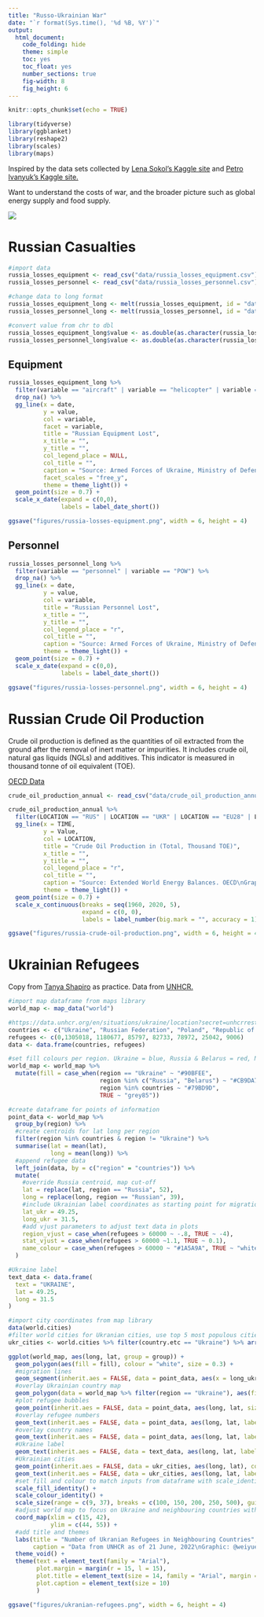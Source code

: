 ```yaml
---
title: "Russo-Ukrainian War"
date: "`r format(Sys.time(), '%d %B, %Y')`"
output: 
  html_document:
    code_folding: hide
    theme: simple
    toc: yes
    toc_float: yes
    number_sections: true
    fig-width: 8
    fig_height: 6
---
```

```r
knitr::opts_chunk$set(echo = TRUE)

library(tidyverse)
library(ggblanket)
library(reshape2)
library(scales)
library(maps)

```

Inspired by the data sets collected by [Lena Sokol's Kaggle site](https://www.kaggle.com/code/sokolheavy/2022-ukraine-russia-war-visualization) and [Petro Ivanyuk's Kaggle site.](https://www.kaggle.com/datasets/piterfm/2022-ukraine-russian-war)
  
Want to understand the costs of war, and the broader picture such as global energy supply and food supply.

![](https://ichef.bbci.co.uk/news/976/cpsprodpb/2CDE/production/_124868411_ukraine_russian_control_areas_map_2x640-nc.png)

# Russian Casualties
```r
#import data
russia_losses_equipment <- read_csv("data/russia_losses_equipment.csv")
russia_losses_personnel <- read_csv("data/russia_losses_personnel.csv")
```

```r
#change data to long format
russia_losses_equipment_long <- melt(russia_losses_equipment, id = "date")
russia_losses_personnel_long <- melt(russia_losses_personnel, id = "date")

#convert value from chr to dbl
russia_losses_equipment_long$value <- as.double(as.character(russia_losses_equipment_long$value))
russia_losses_personnel_long$value <- as.double(as.character(russia_losses_personnel_long$value))
```

## Equipment
```r
russia_losses_equipment_long %>% 
  filter(variable == "aircraft" | variable == "helicopter" | variable == "tank" | variable == "APC" | variable == "field artillery" | variable == "drone") %>% 
  drop_na() %>% 
  gg_line(x = date,
          y = value,
          col = variable,
          facet = variable,
          title = "Russian Equipment Lost",
          x_title = "",
          y_title = "",
          col_legend_place = NULL,
          col_title = "",
          caption = "Source: Armed Forces of Ukraine, Ministry of Defense of Ukraine\nGraphic: @weiyuet",
          facet_scales = "free_y",
          theme = theme_light()) +
  geom_point(size = 0.7) +
  scale_x_date(expand = c(0,0),
               labels = label_date_short())

ggsave("figures/russia-losses-equipment.png", width = 6, height = 4)
```

## Personnel
```r
russia_losses_personnel_long %>% 
  filter(variable == "personnel" | variable == "POW") %>% 
  drop_na() %>% 
  gg_line(x = date,
          y = value,
          col = variable,
          title = "Russian Personnel Lost",
          x_title = "",
          y_title = "",
          col_legend_place = "r",
          col_title = "",
          caption = "Source: Armed Forces of Ukraine, Ministry of Defense of Ukraine\nGraphic: @weiyuet",
          theme = theme_light()) +
  geom_point(size = 0.7) +
  scale_x_date(expand = c(0,0),
               labels = label_date_short())

ggsave("figures/russia-losses-personnel.png", width = 6, height = 4)
```

# Russian Crude Oil Production

Crude oil production is defined as the quantities of oil extracted from the ground after the removal of inert matter or impurities. It includes crude oil, natural gas liquids (NGLs) and additives. This indicator is measured in thousand tonne of oil equivalent (TOE). 

[OECD Data](https://data.oecd.org/energy/crude-oil-production.htm)

```r
crude_oil_production_annual <- read_csv("data/crude_oil_production_annual.csv")
```

```r
crude_oil_production_annual %>% 
  filter(LOCATION == "RUS" | LOCATION == "UKR" | LOCATION == "EU28" | LOCATION =="OECD") %>% 
  gg_line(x = TIME,
          y = Value,
          col = LOCATION,
          title = "Crude Oil Production in (Total, Thousand TOE)",
          x_title = "",
          y_title = "",
          col_legend_place = "r",
          col_title = "",
          caption = "Source: Extended World Energy Balances. OECD\nGraphic: @weiyuet",
          theme = theme_light()) +
  geom_point(size = 0.7) +
  scale_x_continuous(breaks = seq(1960, 2020, 5),
                     expand = c(0, 0),
                     labels = label_number(big.mark = "", accuracy = 1))

ggsave("figures/russia-crude-oil-production.png", width = 6, height = 4)
```

# Ukrainian Refugees

Copy from [Tanya Shapiro](https://github.com/tashapiro/tanya-data-viz/blob/main/ukrainian-refugees/ukranian-refugees-map.R) as practice.
Data from [UNHCR.](https://data.unhcr.org/en/situations/ukraine/location?secret=unhcrrestricted)

```r

#import map dataframe from maps library
world_map <- map_data("world")

#https://data.unhcr.org/en/situations/ukraine/location?secret=unhcrrestricted
countries <- c("Ukraine", "Russian Federation", "Poland", "Republic of Moldova", "Romania", "Slovakia", "Hungary", "Belarus")
refugees <- c(0,1305018, 1180677, 85797, 82733, 78972, 25042, 9006)
data <- data.frame(countries, refugees)

#set fill colours per region. Ukraine = blue, Russia & Belarus = red, Neighbouring countries = green, Others = grey
world_map <- world_map %>% 
  mutate(fill = case_when(region == "Ukraine" ~ "#90BFEE",
                          region %in% c("Russia", "Belarus") ~ "#CB9DA7",
                          region %in% countries ~ "#79BD9D",
                          TRUE ~ "grey85"))

#create dataframe for points of information
point_data <- world_map %>% 
  group_by(region) %>% 
  #create centroids for lat long per region
  filter(region %in% countries & region != "Ukraine") %>% 
  summarise(lat = mean(lat),
            long = mean(long)) %>% 
  #append refugee data
  left_join(data, by = c("region" = "countries")) %>% 
  mutate(
    #override Russia centroid, map cut-off
    lat = replace(lat, region == "Russia", 52),
    long = replace(long, region == "Russian", 39),
    #include Ukrainian label coordinates as starting point for migration lines
    lat_ukr = 49.25,
    long_ukr = 31.5,
    #add vjust parameters to adjust text data in plots
    region_vjust = case_when(refugees > 60000 ~ -.8, TRUE ~ -4),
    stat_vjust = case_when(refugees > 60000 ~1.1, TRUE ~ 0.1),
    name_colour = case_when(refugees > 60000 ~ "#1A5A9A", TRUE ~ "white")
  )

#Ukraine label
text_data <- data.frame(
  text = "UKRAINE",
  lat = 49.25,
  long = 31.5
)

#import city coordinates from map library
data(world.cities)
#filter world cities for Ukranian cities, use top 5 most populous cities
ukr_cities <- world.cities %>% filter(country.etc == "Ukraine") %>% arrange(-pop) %>% head(5)

ggplot(world_map, aes(long, lat, group = group)) +
  geom_polygon(aes(fill = fill), colour = "white", size = 0.3) +
  #migration lines
  geom_segment(inherit.aes = FALSE, data = point_data, aes(x = long_ukr, xend = long, y = lat_ukr, yend = lat), size = 0.8, linetype = "dotted", colour = "#1A5A9A") +
  #overlay Ukrainian country map
  geom_polygon(data = world_map %>% filter(region == "Ukraine"), aes(fill = fill), colour = "white", size = 0.3) +
  #plot refugee bubbles
  geom_point(inherit.aes = FALSE, data = point_data, aes(long, lat, size = refugees/1000), fill = "#90BFEE", colour = "#579DE2", shape = 21) +
  #overlay refugee numbers
  geom_text(inherit.aes = FALSE, data = point_data, aes(long, lat, label = scales::comma(refugees), vjust = stat_vjust), size = 2.5, family = "Arial", colour = "#1A5A9A") +
  #overlay country names
  geom_text(inherit.aes = FALSE, data = point_data, aes(long, lat, label = toupper(region), vjust = region_vjust, colour = name_colour), size = 2.8, family = "Arial") +
  #Ukraine label
  geom_text(inherit.aes = FALSE, data = text_data, aes(long, lat, label = text), size = 5.5, family = "Arial", colour = "#1A5A9A") +
  #Ukrainian cities
  geom_point(inherit.aes = FALSE, data = ukr_cities, aes(long, lat), colour = "1A5A9A") +
  geom_text(inherit.aes = FALSE, data = ukr_cities, aes(long, lat, label = name), size = 4, vjust = 1.7, family = "Arial", colour = "1A5A9A") +
  #set fill and colour to match inputs from dataframe with scale_identity
  scale_fill_identity() +
  scale_colour_identity() +
  scale_size(range = c(9, 37), breaks = c(100, 150, 200, 250, 500), guide = "none") +
  #adjust world map to focus on Ukraine and neighbouring countries with xlim & ylim
  coord_map(xlim = c(15, 42),
            ylim = c(44, 55)) +
  #add title and themes
  labs(title = "Number of Ukranian Refugees in Neighbouring Countries",
       caption = "Data from UNHCR as of 21 June, 2022\nGraphic: @weiyuet") +
  theme_void() +
  theme(text = element_text(family = "Arial"),
        plot.margin = margin(r = 15, l = 15),
        plot.title = element_text(size = 14, family = "Arial", margin = margin(b = 10)),
        plot.caption = element_text(size = 10)
        )

ggsave("figures/ukranian-refugees.png", width = 6, height = 4)
```


